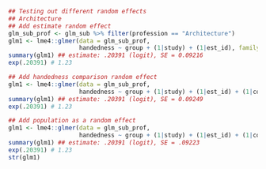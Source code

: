```r
## Testing out different random effects
## Architecture
## Add estimate random effect
glm_sub_prof <- glm_sub %>% filter(profession == "Architecture")
glm1 <- lme4::glmer(data = glm_sub_prof,
                    handedness ~ group + (1|study) + (1|est_id), family = "binomial")
summary(glm1) ## estimate: .20391 (logit), SE = 0.09216
exp(.20391) # 1.23

## Add handedness comparison random effect
glm1 <- lme4::glmer(data = glm_sub_prof,
                    handedness ~ group + (1|study) + (1|est_id) + (1|comparison), family = "binomial")
summary(glm1) ## estimate: .20391 (logit), SE = 0.09249
exp(.20391) # 1.23

## Add population as a random effect
glm1 <- lme4::glmer(data = glm_sub_prof,
                    handedness ~ group + (1|study) + (1|est_id) + (1|comparison) + (1|pop), family = "binomial")
summary(glm1) ## estimate: .20391 (logit), SE = .09223
exp(.20391) # 1.23
str(glm1)
```
